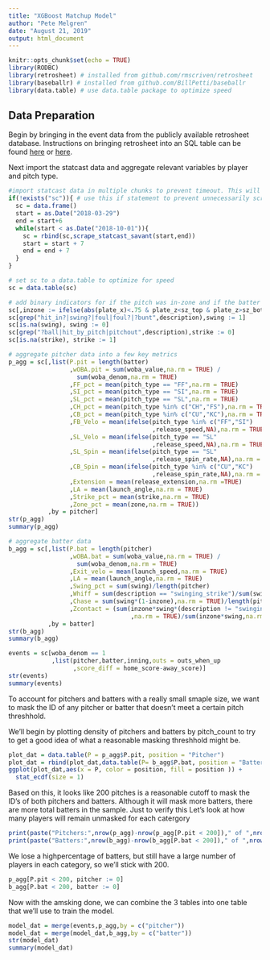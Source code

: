 ```yaml
---
title: "XGBoost Matchup Model"
author: "Pete Melgren"
date: "August 21, 2019"
output: html_document
---
```


```r
knitr::opts_chunk$set(echo = TRUE)
library(RODBC)
library(retrosheet) # installed from github.com/rmscriven/retrosheet
library(baseballr) # installed from github.com/BillPetti/baseballr
library(data.table) # use data.table package to optimize speed
```

## Data Preparation

Begin by bringing in the event data from the publicly available retrosheet database. Instructions on bringing retrosheet into an SQL table can be found [here](github.com/pmelgren/baseballdatabase) or [here](https://tht.fangraphs.com/databases-for-sabermetricians-part-one/).

Next import the statcast data and aggregate relevant variables by player and pitch type.
```r
#import statcast data in multiple chunks to prevent timeout. This will take a few minutes.
if(!exists("sc")){ # use this if statement to prevent unnecessarily scraping the same data multiple times so as to not abuse the site.
  sc = data.frame()
  start = as.Date("2018-03-29")
  end = start+6
  while(start < as.Date("2018-10-01")){
    sc = rbind(sc,scrape_statcast_savant(start,end))
    start = start + 7
    end = end + 7
  }
}

# set sc to a data.table to optimize for speed
sc = data.table(sc)

# add binary indicators for if the pitch was in-zone and if the batter swung
sc[,inzone := ifelse(abs(plate_x)<.75 & plate_z<sz_top & plate_z>sz_bot, 1, 0)]
sc[grep("hit_in?|swing?|foul|foul?|?bunt",description),swing := 1]
sc[is.na(swing), swing := 0]
sc[grep("?ball|hit_by_pitch|pitchout",description),strike := 0]
sc[is.na(strike), strike := 1]
```

```r
# aggregate pitcher data into a few key metrics
p_agg = sc[,list(P.pit = length(batter)
                 ,wOBA.pit = sum(woba_value,na.rm = TRUE) /
                   sum(woba_denom,na.rm = TRUE)
                 ,FF_pct = mean(pitch_type == "FF",na.rm = TRUE)
                 ,SI_pct = mean(pitch_type == "SI",na.rm = TRUE)
                 ,SL_pct = mean(pitch_type == "SL",na.rm = TRUE)
                 ,CH_pct = mean(pitch_type %in% c("CH","FS"),na.rm = TRUE)
                 ,CB_pct = mean(pitch_type %in% c("CU","KC"),na.rm = TRUE)
                 ,FB_Velo = mean(ifelse(pitch_type %in% c("FF","SI")
                                        ,release_speed,NA),na.rm = TRUE)
                 ,SL_Velo = mean(ifelse(pitch_type == "SL"
                                        ,release_speed,NA),na.rm = TRUE)
                 ,SL_Spin = mean(ifelse(pitch_type == "SL"
                                        ,release_spin_rate,NA),na.rm = TRUE)
                 ,CB_Spin = mean(ifelse(pitch_type %in% c("CU","KC")
                                        ,release_spin_rate,NA),na.rm = TRUE)
                 ,Extension = mean(release_extension,na.rm =TRUE)
                 ,LA = mean(launch_angle,na.rm = TRUE)
                 ,Strike_pct = mean(strike,na.rm = TRUE)
                 ,Zone_pct = mean(zone,na.rm = TRUE))
           ,by = pitcher]
str(p_agg)
summary(p_agg)
```

```r
# aggregate batter data
b_agg = sc[,list(P.bat = length(pitcher)
                 ,wOBA.bat = sum(woba_value,na.rm = TRUE) / 
                   sum(woba_denom,na.rm = TRUE)
                 ,Exit_velo = mean(launch_speed,na.rm = TRUE)
                 ,LA = mean(launch_angle,na.rm = TRUE)
                 ,Swing_pct = sum(swing)/length(pitcher)
                 ,Whiff = sum(description == "swinging_strike")/sum(swing)
                 ,Chase = sum(swing*(1-inzone),na.rm = TRUE)/length(pitcher)
                 ,Zcontact = (sum(inzone*swing*(description != "swinging_strike")
                                  ,na.rm = TRUE)/sum(inzone*swing,na.rm = TRUE)))
           ,by = batter]
str(b_agg)
summary(b_agg)
```

```r
events = sc[woba_denom == 1
            ,list(pitcher,batter,inning,outs = outs_when_up
                  ,score_diff = home_score-away_score)]
str(events)
summary(events)
```

To account for pitchers and batters with a really small smaple size, we want to mask the ID of any pitcher or batter that doesn't meet a certain pitch threshhold.

We'll begin by plotting density of pitchers and batters by pitch_count to try to get a good idea of what a reasonable masking threshhold might be.
```r
plot_dat = data.table(P = p_agg$P.pit, position = "Pitcher")
plot_dat = rbind(plot_dat,data.table(P= b_agg$P.bat, position = "Batter"))
ggplot(plot_dat,aes(x = P, color = position, fill = position )) + 
  stat_ecdf(size = 1)
```

Based on this, it looks like 200 pitches is a reasonable cutoff to mask the ID's of both pitchers and batters. Although it will mask more batters, there are more total batters in the sample. Just to verify this Let's look at how many players will remain unmasked for each catergory
```r
print(paste("Pitchers:",nrow(p_agg)-nrow(p_agg[P.pit < 200])," of ",nrow(p_agg)))
print(paste("Batters:",nrow(b_agg)-nrow(b_agg[P.bat < 200])," of ",nrow(b_agg)))
```

We lose a highpercentage of batters, but still have a large number of players in each category, so we'll stick with 200.
```r
p_agg[P.pit < 200, pitcher := 0]
b_agg[P.bat < 200, batter := 0]
```

Now with the amsking done, we can combine the 3 tables into one table that we'll use to train the model.
```r
model_dat = merge(events,p_agg,by = c("pitcher"))
model_dat = merge(model_dat,b_agg,by = c("batter"))
str(model_dat)
summary(model_dat)
```


